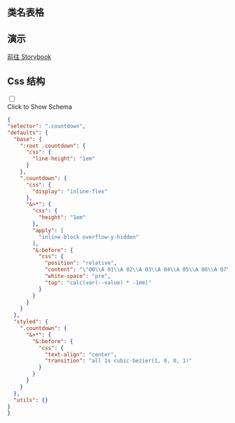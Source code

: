 

## 类名表格

<CssTable name="countdown" />



## 演示

[前往 Storybook](https://story.ui.icebreaker.top/?path=/docs/data-display-countdown--docs)

## Css 结构
<div className="collapse">
<input type="checkbox" /> 
<div class="collapse-title px-0">
<span class="btn">Click to Show Schema</span>
</div>
<div class="collapse-content"> 

```json
{
"selector": ".countdown",
"defaults": {
  "base": {
    ":root .countdown": {
      "css": {
        "line-height": "1em"
      }
    },
    ".countdown": {
      "css": {
        "display": "inline-flex"
      },
      "&>*": {
        "css": {
          "height": "1em"
        },
        "apply": [
          "inline-block overflow-y-hidden"
        ],
        "&:before": {
          "css": {
            "position": "relative",
            "content": "\"00\\A 01\\A 02\\A 03\\A 04\\A 05\\A 06\\A 07\\A 08\\A 09\\A 10\\A 11\\A 12\\A 13\\A 14\\A 15\\A 16\\A 17\\A 18\\A 19\\A 20\\A 21\\A 22\\A 23\\A 24\\A 25\\A 26\\A 27\\A 28\\A 29\\A 30\\A 31\\A 32\\A 33\\A 34\\A 35\\A 36\\A 37\\A 38\\A 39\\A 40\\A 41\\A 42\\A 43\\A 44\\A 45\\A 46\\A 47\\A 48\\A 49\\A 50\\A 51\\A 52\\A 53\\A 54\\A 55\\A 56\\A 57\\A 58\\A 59\\A 60\\A 61\\A 62\\A 63\\A 64\\A 65\\A 66\\A 67\\A 68\\A 69\\A 70\\A 71\\A 72\\A 73\\A 74\\A 75\\A 76\\A 77\\A 78\\A 79\\A 80\\A 81\\A 82\\A 83\\A 84\\A 85\\A 86\\A 87\\A 88\\A 89\\A 90\\A 91\\A 92\\A 93\\A 94\\A 95\\A 96\\A 97\\A 98\\A 99\\A\"",
            "white-space": "pre",
            "top": "calc(var(--value) * -1em)"
          }
        }
      }
    }
  },
  "styled": {
    ".countdown": {
      "&>*": {
        "&:before": {
          "css": {
            "text-align": "center",
            "transition": "all 1s cubic-bezier(1, 0, 0, 1)"
          }
        }
      }
    }
  },
  "utils": {}
}
}
```

</div>
</div>